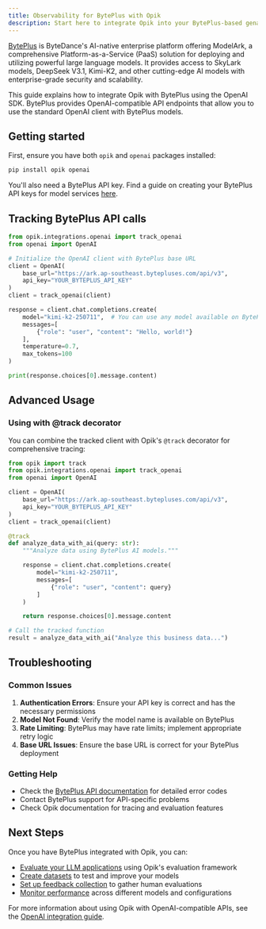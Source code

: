 ```yaml
---
title: Observability for BytePlus with Opik
description: Start here to integrate Opik into your BytePlus-based genai application for end-to-end LLM observability, unit testing, and optimization.
---
```


[BytePlus](https://www.byteplus.com/) is ByteDance's AI-native enterprise platform offering ModelArk, a comprehensive Platform-as-a-Service (PaaS) solution for deploying and utilizing powerful large language models. It provides access to SkyLark models, DeepSeek V3.1, Kimi-K2, and other cutting-edge AI models with enterprise-grade security and scalability.

This guide explains how to integrate Opik with BytePlus using the OpenAI SDK. BytePlus provides OpenAI-compatible API endpoints that allow you to use the standard OpenAI client with BytePlus models.

## Getting started

First, ensure you have both `opik` and `openai` packages installed:

```bash
pip install opik openai
```

You'll also need a BytePlus API key. Find a guide on creating your BytePlus API keys for model services [here](https://docs.byteplus.com/en/docs/ModelArk/1399008).

## Tracking BytePlus API calls

```python
from opik.integrations.openai import track_openai
from openai import OpenAI

# Initialize the OpenAI client with BytePlus base URL
client = OpenAI(
    base_url="https://ark.ap-southeast.bytepluses.com/api/v3",
    api_key="YOUR_BYTEPLUS_API_KEY"
)
client = track_openai(client)

response = client.chat.completions.create(
    model="kimi-k2-250711",  # You can use any model available on BytePlus
    messages=[
        {"role": "user", "content": "Hello, world!"}
    ],
    temperature=0.7,
    max_tokens=100
)

print(response.choices[0].message.content)
```

## Advanced Usage

### Using with @track decorator

You can combine the tracked client with Opik's `@track` decorator for comprehensive tracing:

```python
from opik import track
from opik.integrations.openai import track_openai
from openai import OpenAI

client = OpenAI(
    base_url="https://ark.ap-southeast.bytepluses.com/api/v3",
    api_key="YOUR_BYTEPLUS_API_KEY"
)
client = track_openai(client)

@track
def analyze_data_with_ai(query: str):
    """Analyze data using BytePlus AI models."""

    response = client.chat.completions.create(
        model="kimi-k2-250711",
        messages=[
            {"role": "user", "content": query}
        ]
    )

    return response.choices[0].message.content

# Call the tracked function
result = analyze_data_with_ai("Analyze this business data...")
```

## Troubleshooting

### Common Issues

1. **Authentication Errors**: Ensure your API key is correct and has the necessary permissions
2. **Model Not Found**: Verify the model name is available on BytePlus
3. **Rate Limiting**: BytePlus may have rate limits; implement appropriate retry logic
4. **Base URL Issues**: Ensure the base URL is correct for your BytePlus deployment

### Getting Help

- Check the [BytePlus API documentation](https://docs.byteplus.com/en/docs/ModelArk/) for detailed error codes
- Contact BytePlus support for API-specific problems
- Check Opik documentation for tracing and evaluation features

## Next Steps

Once you have BytePlus integrated with Opik, you can:

- [Evaluate your LLM applications](/evaluation/overview) using Opik's evaluation framework
- [Create datasets](/datasets/overview) to test and improve your models
- [Set up feedback collection](/feedback/overview) to gather human evaluations
- [Monitor performance](/tracing/overview) across different models and configurations

For more information about using Opik with OpenAI-compatible APIs, see the [OpenAI integration guide](/integrations/openai).
